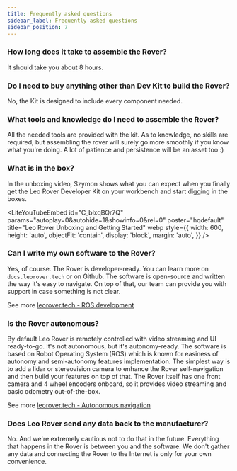 ```yaml
---
title: Frequently asked questions
sidebar_label: Frequently asked questions
sidebar_position: 7
---
```



### How long does it take to assemble the Rover?

It should take you about 8 hours.

### Do I need to buy anything other than Dev Kit to build the Rover?

No, the Kit is designed to include every component needed.

### What tools and knowledge do I need to assemble the Rover?

All the needed tools are provided with the kit. As to knowledge, no skills are required,
but assembling the rover will surely go more smoothly if you know what you're doing.
A lot of patience and persistence will be an asset too :)

### What is in the box?

In the unboxing video, Szymon shows what you can expect when you finally get the
Leo Rover Developer Kit on your workbench and start digging in the boxes.

<LiteYouTubeEmbed
  id="C_blxqBQr7Q"
  params="autoplay=0&autohide=1&showinfo=0&rel=0"
  poster="hqdefault"
  title="Leo Rover Unboxing and Getting Started"
  webp
  style={{
    width: 600,
    height: 'auto',
    objectFit: 'contain',
    display: 'block',
    margin: 'auto',
}}
/>

### Can I write my own software to the Rover?

Yes, of course. The Rover is developer-ready. You can learn more on `docs.leorover.tech` or on Github.
The software is open-source and written the way it's easy to navigate.
On top of that, our team can provide you with support in case something is not clear.

See more [leorover.tech - ROS development](https://www.leorover.tech/guides/ros-development)

### Is the Rover autonomous?

By default Leo Rover is remotely controlled with video streaming and UI ready-to-go.
It's not autonomous, but it's autonomy-ready.
The software is based on Robot Operating System (ROS) which is known for easiness of autonomy and semi-autonomy features implementation.
The simplest way is to add a lidar or stereovision camera to enhance the Rover self-navigation and then build your features on top of that.
The Rover itself has one front camera and 4 wheel encoders onboard, so it provides video streaming and basic odometry out-of-the-box.

See more [leorover.tech - Autonomous navigation](https://www.leorover.tech/guides/autonomous-navigation)

### Does Leo Rover send any data back to the manufacturer?

No. And we're extremely cautious not to do that in the future. Everything that happens in the Rover is between you and the software. We don't gather any data and connecting the Rover to the Internet is only for your own convenience.
